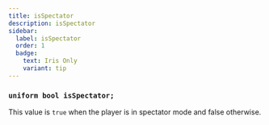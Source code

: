 ```yaml
---
title: isSpectator
description: isSpectator
sidebar:
  label: isSpectator
  order: 1
  badge:
    text: Iris Only
    variant: tip
---
```


### `uniform bool isSpectator;`

This value is `true` when the player is in spectator mode and false otherwise.